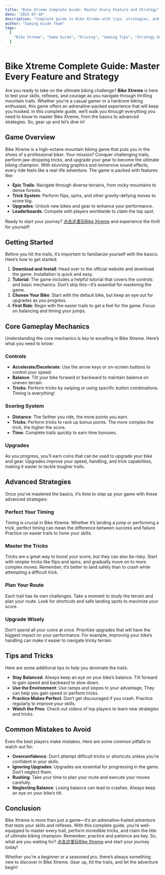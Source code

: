 ---
title: "Bike Xtreme Complete Guide: Master Every Feature and Strategy"
date: "2025-07-18"
description: "Complete guide to Bike Xtreme with tips, strategies, and everything you need to know to master this driving game."
author: "Gaming Guide Team"
tags:
  [
    "Bike Xtreme", "Game Guide", "Driving", "Gaming Tips", "Strategy Guide", "bike", "Skill"
  ]
---

# Bike Xtreme Complete Guide: Master Every Feature and Strategy

Are you ready to take on the ultimate biking challenge? **Bike Xtreme** is here to test your skills, reflexes, and courage as you navigate through thrilling mountain trails. Whether you're a casual gamer or a hardcore biking enthusiast, this game offers an adrenaline-packed experience that will keep you hooked. In this complete guide, we’ll walk you through everything you need to know to master Bike Xtreme, from the basics to advanced strategies. So, gear up and let’s dive in!

## Game Overview

Bike Xtreme is a high-octane mountain biking game that puts you in the shoes of a professional biker. Your mission? Conquer challenging trails, perform jaw-dropping tricks, and upgrade your gear to become the ultimate biking champion. With stunning graphics and immersive sound effects, every ride feels like a real-life adventure. The game is packed with features like:

- **Epic Trails**: Navigate through diverse terrains, from rocky mountains to dense forests.
- **Trick System**: Perform flips, spins, and other gravity-defying moves to score big.
- **Upgrades**: Unlock new bikes and gear to enhance your performance.
- **Leaderboards**: Compete with players worldwide to claim the top spot.

Ready to start your journey? [点击这里玩Bike Xtreme](https://bikextreme.org/) and experience the thrill for yourself!

## Getting Started

Before you hit the trails, it’s important to familiarize yourself with the basics. Here’s how to get started:

1. **Download and Install**: Head over to the official website and download the game. Installation is quick and easy.
2. **Tutorial**: The game includes a helpful tutorial that covers the controls and basic mechanics. Don’t skip this—it’s essential for mastering the game.
3. **Choose Your Bike**: Start with the default bike, but keep an eye out for upgrades as you progress.
4. **First Ride**: Begin with the easier trails to get a feel for the game. Focus on balancing and timing your jumps.

## Core Gameplay Mechanics

Understanding the core mechanics is key to excelling in Bike Xtreme. Here’s what you need to know:

### Controls

- **Accelerate/Decelerate**: Use the arrow keys or on-screen buttons to control your speed.
- **Balance**: Tilt your bike forward or backward to maintain balance on uneven terrain.
- **Tricks**: Perform tricks by swiping or using specific button combinations. Timing is everything!

### Scoring System

- **Distance**: The farther you ride, the more points you earn.
- **Tricks**: Perform tricks to rack up bonus points. The more complex the trick, the higher the score.
- **Time**: Complete trails quickly to earn time bonuses.

### Upgrades

As you progress, you’ll earn coins that can be used to upgrade your bike and gear. Upgrades improve your speed, handling, and trick capabilities, making it easier to tackle tougher trails.

## Advanced Strategies

Once you’ve mastered the basics, it’s time to step up your game with these advanced strategies:

### Perfect Your Timing

Timing is crucial in Bike Xtreme. Whether it’s landing a jump or performing a trick, perfect timing can mean the difference between success and failure. Practice on easier trails to hone your skills.

### Master the Tricks

Tricks are a great way to boost your score, but they can also be risky. Start with simpler tricks like flips and spins, and gradually move on to more complex moves. Remember, it’s better to land safely than to crash while attempting a difficult trick.

### Plan Your Route

Each trail has its own challenges. Take a moment to study the terrain and plan your route. Look for shortcuts and safe landing spots to maximize your score.

### Upgrade Wisely

Don’t spend all your coins at once. Prioritize upgrades that will have the biggest impact on your performance. For example, improving your bike’s handling can make it easier to navigate tricky terrain.

## Tips and Tricks

Here are some additional tips to help you dominate the trails:

- **Stay Balanced**: Always keep an eye on your bike’s balance. Tilt forward to gain speed and backward to slow down.
- **Use the Environment**: Use ramps and slopes to your advantage. They can help you gain speed or perform tricks.
- **Practice Makes Perfect**: Don’t get discouraged if you crash. Practice regularly to improve your skills.
- **Watch the Pros**: Check out videos of top players to learn new strategies and tricks.

## Common Mistakes to Avoid

Even the best players make mistakes. Here are some common pitfalls to watch out for:

- **Overconfidence**: Don’t attempt difficult tricks or shortcuts unless you’re confident in your skills.
- **Ignoring Upgrades**: Upgrades are essential for progressing in the game. Don’t neglect them.
- **Rushing**: Take your time to plan your route and execute your moves carefully.
- **Neglecting Balance**: Losing balance can lead to crashes. Always keep an eye on your bike’s tilt.

## Conclusion

Bike Xtreme is more than just a game—it’s an adrenaline-fueled adventure that tests your skills and reflexes. With this complete guide, you’re well-equipped to master every trail, perform incredible tricks, and claim the title of ultimate biking champion. Remember, practice and patience are key. So, what are you waiting for? [点击这里玩Bike Xtreme](https://bikextreme.org/) and start your journey today!

Whether you’re a beginner or a seasoned pro, there’s always something new to discover in Bike Xtreme. Gear up, hit the trails, and let the adventure begin!